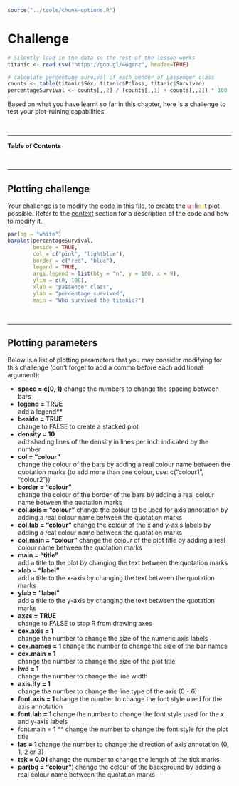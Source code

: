 
```r
source("../tools/chunk-options.R")
```

# Challenge 

```r
# Silently load in the data so the rest of the lesson works
titanic <- read.csv("https://goo.gl/4Gqsnz", header=TRUE)

# calculate percentage survival of each gender of passenger class
counts <- table(titanic$Sex, titanic$Pclass, titanic$Survived)
percentageSurvival <- counts[,,2] / (counts[,,1] + counts[,,2]) * 100
```

Based on what you have learnt so far in this chapter, here is a challenge to test your plot-ruining capabilities.

<br>

--- 

**Table of Contents**

<!-- toc -->

<br>

---

## Plotting challenge

Your challenge is to modify the code in [this file](plottingChallenge.R), to create the <span style="color:red">u</span><span style="color:pink">g</span><span style="color:green">l</span><span style="color:blue">i</span><span style="color:orange">e</span><span style="color:yellow">s</span><span style="color:purple">t</span> plot possible. Refer to the [context](context) section for a description of the code and how to modify it.

<!--sec data-title="Example of a nice plot" data-id="tip1" data-show=true data-collapse=true ces-->
```r
par(bg = "white")
barplot(percentageSurvival, 
        beside = TRUE, 
        col = c("pink", "lightblue"),
        border = c("red", "blue"),
        legend = TRUE, 
        args.legend = list(bty = "n", y = 100, x = 9), 
        ylim = c(0, 100),  
        xlab = "passenger class", 
        ylab = "percentage survived", 
        main = "Who survived the titanic?")
```
<!--endsec-->

<br>

---

## Plotting parameters 

Below is a list of plotting parameters that you may consider modifying for this challenge (don't forget to add a comma before each additional argument):

* **space = c(0, 1)** 
  change the numbers to change the spacing between bars
* **legend = TRUE**  
  add a legend**
* **beside = TRUE**  	
  change to FALSE to create a stacked plot
* **density = 10**        	
  add shading lines of the density in lines per inch indicated by the number
* **col = "colour"**      	
  change the colour of the bars by adding a real colour name between the quotation marks (to add more than one colour, use: c("colour1", "colour2"))
* **border = "colour"**   
  change the colour of the border of the bars by adding a real colour name between the quotation marks
* **col.axis = "colour"** 
  change the colour to be used for axis annotation by adding a real colour name between the quotation marks
* **col.lab = "colour"** 
  change the colour of the x and y-axis labels by adding a real colour name between the quotation marks
* **col.main = "colour"** 
  change the colour of the plot title by adding a real colour name between the quotation marks
* **main = "title"**       	
  add a title to the plot by changing the text between the quotation marks
* **xlab = "label"**      	
  add a title to the x-axis by changing the text between the quotation marks
* **ylab = "label"**      	
  add a title to the y-axis by changing the text between the quotation marks
* **axes = TRUE **    	
  change to FALSE to stop R from drawing axes
* **cex.axis = 1  **      	
  change the number to change the size of the numeric axis labels
* **cex.names = 1  	**
  change the number to change the size of the bar names
* **cex.main = 1      **	
  change the number to change the size of the plot title
* **lwd = 1             **   	
  change the number to change the line width
* **axis.lty = 1          **	
  change the number to change the line type of the axis (0 - 6)
* **font.axis = 1       	**
  change the number to change the font style used for the axis annotation
* **font.lab = 1         	**
  change the number to change the font style used for the x and y-axis labels
* font.main = 1     	**
  change the number to change the font style for the plot title
* **las = 1               ** 
  change the number to change the direction of axis annotation (0, 1, 2 or 3)
* **tck = 0.01           	**
  change the number to change the length of the tick marks
* **par(bg = "colour") **
  change the colour of the background by adding a real colour name between the quotation marks
